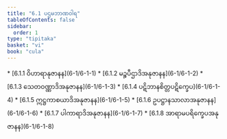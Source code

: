```yaml
---
title: "6.1 ပဌမဘာဏဝါရ"
tableOfContents: false
sidebar:
  order: 1
type: "tipitaka"
basket: "vi"
book: "cula"
---
```



<DynamicBreadcrumb />



<TableOfContents book="cula" section="6.1">
* [6.1.1 ဝိဟာရာနုဇာနန](6-1/6-1-1)
* [6.1.2 မဉ္စပီဌာဒိအနုဇာနန](6-1/6-1-2)
* [6.1.3 သေတဝဏ္ဏာဒိအနုဇာနန](6-1/6-1-3)
* [6.1.4 ပဋိဘာနစိတ္တပဋိက္ခေပ](6-1/6-1-4)
* [6.1.5 ဣဋ္ဌကာစယာဒိအနုဇာနန](6-1/6-1-5)
* [6.1.6 ဥပဋ္ဌာနသာလာအနုဇာနန](6-1/6-1-6)
* [6.1.7 ပါကာရာဒိအနုဇာနန](6-1/6-1-7)
* [6.1.8 အာရာမပရိက္ခေပအနုဇာနန](6-1/6-1-8)
</TableOfContents>
